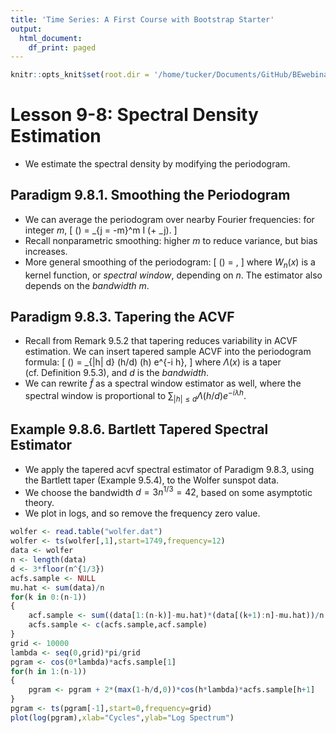 ```yaml
---
title: 'Time Series: A First Course with Bootstrap Starter'
output:
  html_document:
    df_print: paged
---
```


```r
knitr::opts_knit$set(root.dir = '/home/tucker/Documents/GitHub/BEwebinar/Data')
```

# Lesson 9-8: Spectral Density Estimation

- We estimate the spectral density by modifying the periodogram.

## Paradigm 9.8.1. Smoothing the Periodogram

- We can average the periodogram over nearby Fourier frequencies: for integer $m$,
\[
 \widehat{f} (\omega) = \frac{1}{2 m +1} \sum_{j = -m}^m I (\omega + \lambda_j).
\]
- Recall nonparametric smoothing: higher $m$ to reduce variance, but bias increases.
- More general smoothing of the periodogram:
\[
 \widehat{f} (\omega) = \frac{ \sum_{\ell} W_n ((\lambda_{\ell} - \omega)/m) \, I (\lambda_{\ell} )}{ \sum_{\ell} W_n ((\lambda_{\ell} - \omega)/m) },
\]
where $W_n (x)$ is a kernel function, or *spectral window*, depending on $n$. The estimator also depends on the
*bandwidth* $m$.

## Paradigm 9.8.3. Tapering the ACVF

- Recall from Remark 9.5.2 that tapering reduces variability in ACVF estimation. We can insert tapered sample ACVF into the periodogram formula:
\[
 \widetilde{f} (\lambda) = \sum_{|h| \leq d} \Lambda (h/d) \widehat{\gamma} (h) e^{-i \lambda h},
\]
where $\Lambda (x)$ is a taper (cf. Definition 9.5.3), and $d$ is the *bandwidth*.
- We can rewrite $\widetilde{f}$ as a spectral window estimator as well, where the spectral window is proportional to $\sum_{|h| \leq d} \Lambda (h/d) e^{-i \lambda h}$.

## Example 9.8.6. Bartlett Tapered Spectral Estimator

- We apply the tapered acvf spectral estimator of Paradigm 9.8.3, using the Bartlett taper (Example 9.5.4),
to the Wolfer sunspot data.
- We choose the bandwidth $d = 3 n^{1/3} = 42$, based on some asymptotic theory.
- We plot in logs, and so remove the frequency zero value. 

```r
wolfer <- read.table("wolfer.dat")
wolfer <- ts(wolfer[,1],start=1749,frequency=12)
data <- wolfer
n <- length(data)
d <- 3*floor(n^{1/3})
acfs.sample <- NULL
mu.hat <- sum(data)/n
for(k in 0:(n-1))
{
	acf.sample <- sum((data[1:(n-k)]-mu.hat)*(data[(k+1):n]-mu.hat))/n
	acfs.sample <- c(acfs.sample,acf.sample)
}
grid <- 10000
lambda <- seq(0,grid)*pi/grid
pgram <- cos(0*lambda)*acfs.sample[1]
for(h in 1:(n-1))
{
	pgram <- pgram + 2*(max(1-h/d,0))*cos(h*lambda)*acfs.sample[h+1]
}
pgram <- ts(pgram[-1],start=0,frequency=grid)
plot(log(pgram),xlab="Cycles",ylab="Log Spectrum")
```

